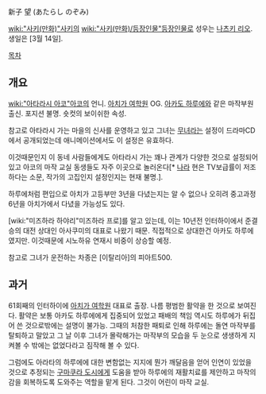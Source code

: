 新子 望 (あたらし のぞみ)

[[wiki:"사키(만화)"사키]]의 [[wiki:"사키(만화)/등장인물"등장인물]]로 성우는 [[나츠키 리오]]. 생일은 [3월 14일].

[[목차]]

== 개요 ==

[[wiki:"아타라시 아코"아코]]의 언니. [[아치가 여학원]] OG. [[아카도 하루에]]와 같은 마작부원 출신. 포지션 불명. 숏컷의 보이쉬한 속성. 

참고로 아타라시 가는 마을의 신사를 운영하고 있고 그녀는 [[무녀]]라는 설정이 드라마CD에서 공개되었는데 애니메이션에서도 이 설정은 유효하다.

이것때문인지 이 동네 사람들에게도 아타라시 가는 꽤나 관계가 다양한 것으로 설정되어 있고 아코의 마작 교실 동생들도 자주 이곳으로 놀러온다[* [[나라]] 현은 TV보급률이 저조하다는 소문, 작가의 고집인지 설정인지는 현재 불명.].

하루에처럼 편입으로 아치가 고등부만 3년을 다녔는지는 알 수 없으나 오히려 중고과정 6년을 아치가에서 다녔을 가능성도 있다.

[wiki:"미즈하라 하야리"미즈하라 프로]를 알고 있는데, 이는 10년전 인터하이에서 준결승의 대전 상대인 아사쿠미의 대표로 나왔기 때문. 직접적으로 상대한건 아카도 하루에였지만. 이것때문에 시노하유 연재시 비중이 상승할 예정.

참고로 그녀가 운전하는 차종은 [이탈리아]의 피아트500.

== 과거 ==

61회째의 인터하이에 [[아치가 여학원]] 대표로 출장. 나름 평범한 활약을 한 것으로 보여진다. 활약은 보통 아카도 하루에에게 집중되어 있었고 패배의 책임 역시도 하루에가 뒤집어 쓴 것으로밖에는 설명이 불가능. 그때의 처참한 패퇴로 인해 하루에는 돌연 마작부를 탈퇴하고 말았고 그 날 이후 그녀가 몰락해가는 마작부의 모습을 두 눈으로 생생하게 지켜볼 수 밖에는 없었다라고 짐작해 볼 수 있다.

그럼에도 아라타의 하루에에 대한 변함없는 지지에 뭔가 깨달음을 얻어 인연이 있었을 것으로 추정되는 [[구마쿠라 도시]]에게 도움을 받아 하루에의 재활치료를 제안하고 마작의 감을 회복하도록 도와주는 역할을 맡게 된다. 그것이 어린이 마작 교실.

